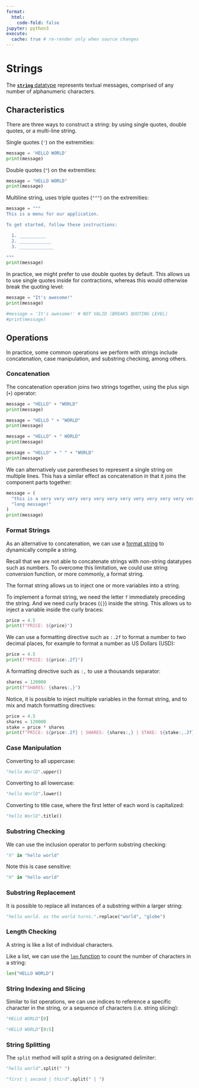 ```yaml
---
format:
  html:
    code-fold: false
jupyter: python3
execute:
  cache: true # re-render only when source changes
---
```


# Strings

The [**`string`** datatype](https://docs.python.org/3/library/stdtypes.html#text-sequence-type-str) represents textual messages, comprised of any number of alphanumeric characters.

## Characteristics

There are three ways to construct a string: by using single quotes, double quotes, or a multi-line string.

Single quotes (`'`) on the extremities:

```python
message = 'HELLO WORLD'
print(message)
```

Double quotes (`"`) on the extremities:

```python
message = "HELLO WORLD"
print(message)
```


Multiline string, uses triple quotes (`"""`) on the extremities:


```python
message = """
This is a menu for our application.

To get started, follow these instructions:

  1. __________
  2. ____________
  3. _____________

"""
print(message)
```


In practice, we might prefer to use double quotes by default. This allows us to use single quotes inside for contractions, whereas this would otherwise break the quoting level:

```python
message = "It's awesome!"
print(message)
```

```python
#message = 'It's awesome!' # NOT VALID (BREAKS QUOTING LEVEL)
#print(message)
```

## Operations

In practice, some common operations we perform with strings include concatenation, case manipulation, and substring checking, among others.

### Concatenation

The concatenation operation joins two strings together, using the plus sign (`+`) operator:

```python
message = "HELLO" + "WORLD"
print(message)

message = "HELLO " + "WORLD"
print(message)

message = "HELLO" + " WORLD"
print(message)

message = "HELLO" + " " + "WORLD"
print(message)
```

We can alternatively use parentheses to represent a single string on multiple lines. This has a similar effect as concatenation in that it joins the component parts together:

```python
message = (
  "this is a very very very very very very very very very very very very "
  "long message!"
)
print(message)
```


### Format Strings

As an alternative to concatenation, we can use a [format string](https://docs.python.org/3/tutorial/inputoutput.html#fancier-output-formatting) to dynamically compile a string.

Recall that we are not able to concatenate strings with non-string datatypes such as numbers. To overcome this limitation, we could use string conversion function, or more commonly, a format string.

The format string allows us to inject one or more variables into a string.

To implement a format string, we need the letter `f` immediately preceding the string. And we need curly braces (`{}`) inside the string. This allows us to inject a variable inside the curly braces:

```python
price = 4.5
print(f"PRICE: ${price}")
```

We can use a formatting directive such as `:.2f` to format a number to two decimal places, for example to format a number as US Dollars (USD):

```python
price = 4.5
print(f"PRICE: ${price:.2f}")
```

A formatting directive such as `:,` to use a thousands separator:

```python
shares = 120000
print(f"SHARES: {shares:,}")
```

Notice, it is possible to inject multiple variables in the format string, and to mix and match formatting directives:


```python
price = 4.5
shares = 120000
stake = price * shares
print(f"PRICE: ${price:.2f} | SHARES: {shares:,} | STAKE: ${stake:,.2f}")
```


### Case Manipulation

Converting to all uppercase:

```python
"hello WorlD".upper()
```


Converting to all lowercase:

```python
"hello WorlD".lower()
```

Converting to title case, where the first letter of each word is capitalized:

```python
"hello WorlD".title()
```



### Substring Checking

We can use the inclusion operator to perform substring checking:

```python
"h" in "hello world"
```

Note this is case sensitive:

```python
"H" in "hello world"
```

### Substring Replacement

It is possible to replace all instances of a substring within a larger string:

```python
"hello world. as the world turns.".replace("world", "globe")
```


### Length Checking

A string is like a list of individual characters.

Like a list, we can use the [`len` function](https://docs.python.org/3/library/functions.html#len) to count the number of characters in a string:

```python
len("HELLO WORLD")
```

### String Indexing and Slicing

Similar to list operations, we can use indices to reference a specific character in the string, or a sequence of characters (i.e. string slicing):


```python
"HELLO WORLD"[0]
```

```python
"HELLO WORLD"[0:5]
```

### String Splitting

The `split` method will split a string on a designated delimiter:

```python
"hello world".split(" ")
```


```python
"first | second | third".split(" | ")
```

